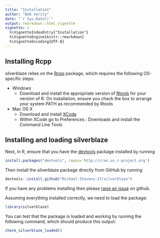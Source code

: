 ```yaml
---
title: "Installation"
author: "Bob Verity"
date: "`r Sys.Date()`"
output: rmarkdown::html_vignette
vignette: >
  %\VignetteIndexEntry{"Installation"}
  %\VignetteEngine{knitr::rmarkdown}
  %\VignetteEncoding{UTF-8}
---
```


## Installing Rcpp

silverblaze relies on the [Rcpp](https://cran.r-project.org/web/packages/Rcpp/index.html) package, which requires the following OS-specific steps:

* Windows
    - Download and install the appropriate version of [Rtools](https://cran.rstudio.com/bin/windows/Rtools/) for your version of R. On installation, ensure you check the box to arrange your system PATH as recommended by Rtools
* Mac OS X
    - Download and install [XCode](http://itunes.apple.com/us/app/xcode/id497799835?mt=12)
    - Within XCode go to Preferences : Downloads and install the Command Line Tools

## Installing and loading silverblaze

Next, in R, ensure that you have the [devtools](https://www.rstudio.com/products/rpackages/devtools/) package installed by running

```r
install.packages("devtools", repos='http://cran.us.r-project.org')
```

Then install the silverblaze package directly from GitHub by running

```r
devtools::install_github("Michael-Stevens-27/silverblaze")
```

If you have any problems installing then please [raise an issue](https://github.com/Michael-Stevens-27/silverblaze/issues) on github.

Assuming everything installed correctly, we need to load the package:

```r
library(silverblaze)
```

You can test that the package is loaded and working by running the following command, which should produce this output:

```r
check_silverblaze_loaded()
```


